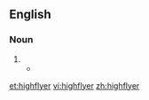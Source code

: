 {{also|high-flyer|high flyer}}
==English==

===Noun===
{{en-noun}}

# {{alternative form of|highflier|lang=en}}
#* {{quote-journal
|date=January 8, 2011
|author=Chris Bevan
|title=Arsenal 1 - 1 Leeds
|work=BBC
|url=http://news.bbc.co.uk/sport2/hi/football/fa_cup/9341711.stm
|page=
|passage=The Championship '''highflyers''' almost got their reward for a resilient performance on their first visit to the Emirates, surviving a flurry of first-half Arsenal chances before hitting back with a classic sucker punch.}}

[[et:highflyer]]
[[vi:highflyer]]
[[zh:highflyer]]